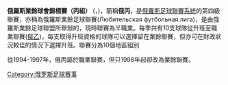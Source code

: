 {{Unreferenced|time=2022-03-07T02:25:19+00:00}}
{{Infobox football league
|name           = 俄羅斯業餘足球聯賽<br>俄丙
|image          =
|pixels         = 
|country        = {{RUS}}
|Other club(s) from = 
|confed         = [[UEFA|UEFA]]
|founded        = 
|first          = 
|folded         = 
|divisions      = 
|teams          = 
|feeds          = 
|promotion      = [[俄羅斯職業足球聯賽|俄羅斯職業足球聯賽]](俄乙)
|relegation     = 
|levels         = 4
|domest_cup     = 
|league_cup     = 
|confed_cup     = 
|champions      = 
|season         = 
|most_champs    = 
|most_caps      = 
|top_goalscorer = 
|tv             = 
|website        = 
|current        = 
}}
'''俄羅斯業餘球會錦標賽（丙組）''' ({{lang-ru|Первенство России среди любительских футбольных клубов (III дивизион)}}，{{lang-en|Russian championship between amateur football clubs (III division)}})，簡稱'''俄丙'''，是[[俄羅斯足球聯賽系統|俄羅斯足球聯賽系統]]的第四級聯賽，亦稱為俄羅斯業餘足球聯賽(Любительская футбольная лига)，是由俄羅斯業餘足球聯盟所舉辦的，現時聯賽為半職業。每季共有10支球隊從升班至職業聯賽([[俄乙|俄乙]])，每支取得升班資格的球隊可以選擇留在業餘聯賽，但亦可在財政狀況較佳的情況下選擇升班。聯賽分為10個地區組別

從1994-1997年，俄丙屬於職業聯賽，但只1998年起卻改為業餘聯賽。

[[Category:俄罗斯足球赛事|Category:俄罗斯足球赛事]]